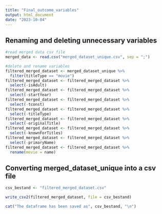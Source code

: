 ```yaml
---
title: "Final_outcome_variables"
output: html_document
date: "2023-10-04"
---
```


## Renaming and deleting unnecessary variables

```r
#read merged data csv file
merged_data <- read.csv("merged_dataset_unique.csv", sep = ";")

#delete and rename variables
filtered_merged_dataset <- merged_dataset_unique %>%
  filter(titleType == "movie")
filtered_merged_dataset <- filtered_merged_dataset %>%
  select(-isAdult)
filtered_merged_dataset <- filtered_merged_dataset %>%
  select(-startYear)
filtered_merged_dataset <- filtered_merged_dataset %>%
  select(-tconst)
filtered_merged_dataset <- filtered_merged_dataset %>%
  select(-titleType)
filtered_merged_dataset <- filtered_merged_dataset %>%
  select(-originalTitle)
filtered_merged_dataset <- filtered_merged_dataset %>%
  select(-knownForTitles)
filtered_merged_dataset <- filtered_merged_dataset %>%
  select(-primaryName)
filtered_merged_dataset <- filtered_merged_dataset %>%
  rename(movie = name)
```

## Converting merged_dataset_unique into a csv file

```r
csv_bestand <- "filtered_merged_dataset.csv"

write_csv2(filtered_merged_dataset, file = csv_bestand)

cat("The dataframe has been saved as", csv_bestand, "\n")
```
